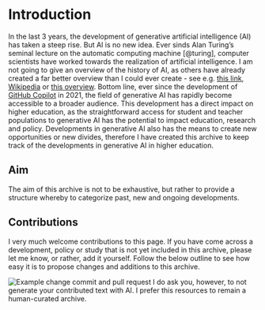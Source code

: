 # Introduction
In the last 3 years, the development of generative artificial intelligence (AI) has taken a steep rise. But AI is no new idea. Ever sinds Alan Turing's seminal lecture on the automatic computing machine [@turing], computer scientists have worked towards the realization of artificial intelligence. I am not going to give an overview of the history of AI, as others have already created a far better overview than I could ever create - see e.g. [this link](https://toloka.ai/blog/history-of-generative-ai/), [Wikipedia](https://en.wikipedia.org/wiki/Generative_artificial_intelligence) or [this overview](https://bernardmarr.com/a-simple-guide-to-the-history-of-generative-ai/). Bottom line, ever since the development of [GitHub Copilot](https://github.com/features/copilot) in 2021, the field of generative AI has rapidly become accessible to a broader audience. This development has a direct impact on higher education, as the straightforward access for student and teacher populations to generative AI has the potential to impact education, research and policy. Developments in generative AI also has the means to create new opportunities or new divides, therefore I have created this archive to keep track of the developments in generative AI in higher education.

## Aim
The aim of this archive is not to be exhaustive, but rather to provide a structure whereby to categorize past, new and ongoing developments. 

## Contributions
I very much welcome contributions to this page. If you have come across a development, policy or study that is not yet included in this archive, please let me know, or rather, add it yourself. Follow the below outline to see how easy it is to propose changes and additions to this archive. 

![Example change commit and pull request](img/contribute.gif)
I do ask you, however, to not generate your contributed text with AI. I prefer this resources to remain a human-curated archive. 

